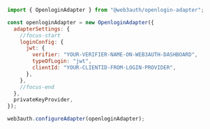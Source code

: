 ```javascript
import { OpenloginAdapter } from "@web3auth/openlogin-adapter";

const openloginAdapter = new OpenloginAdapter({
  adapterSettings: {
    //focus-start
    loginConfig: {
      jwt: {
        verifier: "YOUR-VERIFIER-NAME-ON-WEB3AUTH-DASHBOARD",
        typeOfLogin: "jwt",
        clientId: "YOUR-CLIENTID-FROM-LOGIN-PROVIDER",
      },
    },
    //focus-end
  },
  privateKeyProvider,
});

web3auth.configureAdapter(openloginAdapter);
```
